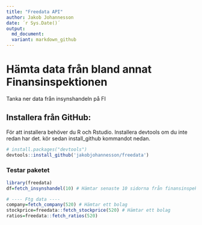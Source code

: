 ```yaml
---
title: "Freedata API"
author: Jakob Johannesson
date: ´r Sys.Date()´
output:
  md_document:
  variant: markdown_github
---
```


# Hämta data från bland annat Finansinspektionen

Tanka ner data från insynshandeln på FI 

## Installera från GitHub:

För att installera behöver du R och Rstudio. Installera devtools om du inte redan har det. kör sedan install_github kommandot nedan.

```r
# install.packages("devtools")
devtools::install_github('jakobjohannesson/freedata')
```

### Testar paketet

```r
library(freedata)
df=fetch_insynshandel(10) # Hämtar senaste 10 sidorna från finansinspektionen

# ---- Ftg data ----
company=fetch_company(520) # Hämtar ett bolag
stockprice=freedata::fetch_stockprice(520) # Hämtar ett bolag
ratios=freedata::fetch_ratios(520)
```




